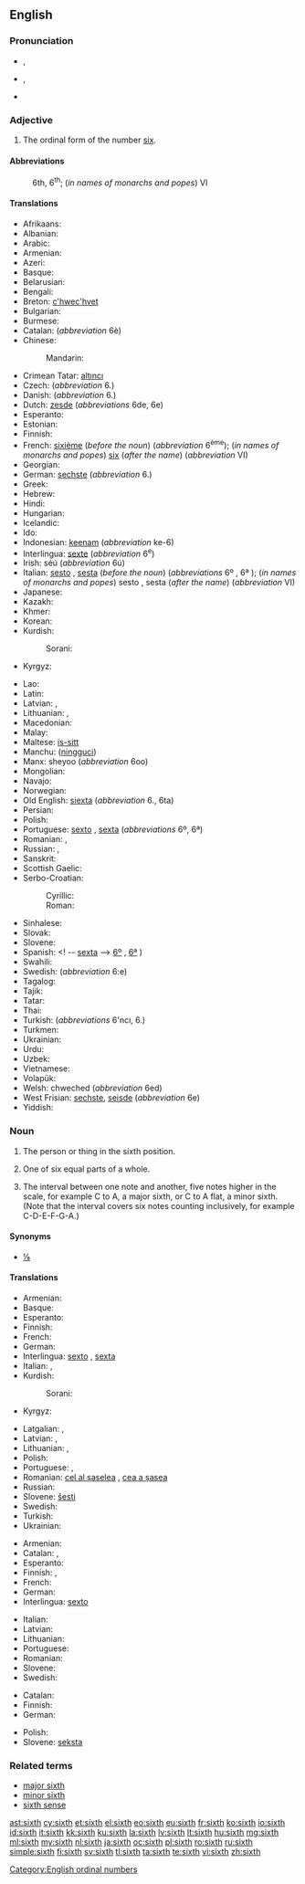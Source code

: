 {{wikipedia}}
==English==
{{ordinalbox|en|5th|6th|7th|fifth|seventh|card=six}}

===Pronunciation===
* {{a|UK}} {{IPA|/sɪksθ/|/sɪkθ/}}, {{SAMPA|/sIksT/|/sIkT/}}
* {{a|US}} {{IPA|/sɪksθ/}}, {{SAMPA|/sIksT/}}
*: {{audio|en-us-sixth.ogg|Audio (US)}}
* {{rhymes|ɪksθ}}

===Adjective===
{{en-adj|-}}

# The ordinal form of the number [[six]].

====Abbreviations====
: 6th, 6<sup>th</sup>; (''in names of monarchs and popes'') VI

====Translations====
{{trans-top|sixth}}
* Afrikaans: {{t|af|sesde}}
* Albanian: {{t|sq|gjashtë}}
* Arabic: {{t|ar|سادس|m|tr=sādis|sc=Arab}}
* Armenian: {{t-|hy|վեցերորդ|tr=vec'erord}}
* Azeri: {{t|az|altıncı}}
* Basque: {{t|eu|seigarren|xs=Basque}}
* Belarusian: {{t|be|шосты|m|tr=šósty|sc=Cyrl}}
* Bengali: {{t|bn|ষষ্ঠ|tr=shôshţhô}}
* Breton: [[c'hwec'hvet]]
* Bulgarian: {{t|bg|шести|m|tr=šésti|sc=Cyrl}}
* Burmese: {{t|my|ဆဌမ|tr=hsa' hta̱ma.|sc=Mymr}}
* Catalan: {{t-|ca|sisè|m}} (''abbreviation'' 6è) {{t-|ca|sext|m}}
* Chinese:
*: Mandarin: {{t|cmn|第六|tr=dìliù|sc=Hani}}
* Crimean Tatar: [[altıncı]]
* Czech: {{t|cs|šestý|m}} (''abbreviation'' 6.)
* Danish: {{t|da|sjette}} (''abbreviation'' 6.)
* Dutch: [[zesde]] (''abbreviations'' 6de, 6e)
* Esperanto: {{t+|eo|sesa|xs=Esperanto}}
* Estonian: {{t|et|kuues}}
* Finnish: {{t+|fi|kuudes}}
* French: [[sixième]] (''before the noun'') (''abbreviation'' 6<sup>ème</sup>); (''in names of monarchs and popes'') [[six]] (''after the name'') (''abbreviation'' VI)
* Georgian: {{t|ka|მეექვსე|tr=meek'vse|sc=Geor}}
* German: [[sechste]] (''abbreviation'' 6.)
* Greek: {{t|el|έκτος|tr=ektos|sc=Grek}}
* Hebrew: {{t|he|שישי|tr=shishi|sc=Hebr}}
* Hindi: {{t|hi|छठवां|tr=chaṭhvā̃|sc=Deva}}
* Hungarian: {{t+|hu|hatodik}}
* Icelandic: {{t|is|sjötti}}
* Ido: {{t+|io|sisesma|xs=Ido}}
* Indonesian: [[keenam]] (''abbreviation'' ke-6)
* Interlingua: [[sexte]] (''abbreviation'' 6<sup>e</sup>)
* Irish: séú (''abbreviation'' 6ú)
* Italian: [[sesto]] {{m}}, [[sesta]] {{f}} (''before the noun'') (''abbreviations'' 6º {{m}}, 6ª {{f}}); (''in names of monarchs and popes'') sesto {{m}}, sesta {{f}} (''after the name'') (''abbreviation'' VI)
* Japanese: {{t|ja|六番目|tr=ろくばんめ, rokuban-me|sc=Jpan}}
* Kazakh: {{t|kk|алтыншы|tr=altınşı|sc=Cyrl}}
* Khmer: {{t|km|ទីប្រាំមួយ|tr=tii pram muəy|sc=Khmr}}
* Korean: {{t+|ko|여섯째|tr=yeolseosjjae|sc=Hang}}
* Kurdish:
*: Sorani: {{t|ku|شه‌شه‌م|tr=shasham|sc=ku-Arab}}
* Kyrgyz: {{t|ky|алтынчы|tr=altınçı|sc=Cyrl}}
{{trans-mid}}
* Lao: {{t|lo|ທີ່ຫົກ|tr=tʰī̀ hôk|sc=Laoo}}
* Latin: {{t+|la|sextus}}
* Latvian: {{t|lv|sestais|m}}, {{t|lv|sestā|f}}
* Lithuanian: {{t+|lt|šeštas|m|xs=Lithuanian}}, {{t+|lt|šešta|f|xs=Lithuanian}}
* Macedonian: {{t|mk|шести|m|tr=šésti|sc=Cyrl}}
* Malay: {{t|ms|keenam}}
* Maltese: [[is-sitt]]
* Manchu: ([[ningguci]])
* Manx: sheyoo (''abbreviation'' 6oo)
* Mongolian: {{t|mn|зургадугаар|tr=zurgadugaar|sc=Cyrl}}
* Navajo: {{tø|nv|hastą́ą́ góneʼ}}
* Norwegian: {{t-|no|sjette}}
* Old English: [[siexta]] (''abbreviation'' 6., 6ta)
* Persian: {{t|fa|ششم|tr=šešom|sc=fa-Arab}}
* Polish: {{t|pl|szósty|m}} <!-- [[szósta]] {{f}}, [[szóste]] {{n}} (''abbreviation'' 6.) -->
* Portuguese: [[sexto]] {{m}}, [[sexta]] {{f}} (''abbreviations'' 6º, 6ª)
* Romanian: {{t+|ro|șaselea|m}}, {{t-|ro|șasea|f}}
* Russian: {{t+|ru|шестой|tr=šestój}}, {{qualifier|abbreviation}} {{t|ru|6-ой|sc=Cyrl}}
* Sanskrit: {{t|sa|षष्ठ|tr=ṣaṣṭhaḥ|sc=Deva}}
* Scottish Gaelic: {{t-|gd|siathamh|xs=Scottish Gaelic}}
* Serbo-Croatian:
*: Cyrillic: {{t|sh|шести|m}}
*: Roman: {{t|sh|šesti|m}}
* Sinhalese: {{t|si|හයවෙනි|tr=hayaveni|sc=Sinh}}
* Slovak: {{t|sk|šiesty|m}}
* Slovene: {{t|sl|šesti|m}} <!--[[šesta]] {{f}}, [[šesto]] {{n}} -->
* Spanish: {{t|es|sexto|m}} <! -- [[sexta]] {{f}} --> {{qualifier|abbreviations}} [[6º]] {{m}}, [[6ª]] {{f}})
* Swahili: {{t|sw|ya sita}}
* Swedish: {{t|sv|sjätte}} (''abbreviation'' 6:e)
* Tagalog: {{t|tl|ikaanim}}
* Tajik: {{t|tg|шашум|tr=šašum|sc=Cyrl}}
* Tatar: {{t|tt|алтынчы|tr=altınçı|sc=Cyrl}}
* Thai: {{t|th|ที่หก|tr=têe hòk|sc=Thai}}
* Turkish: {{t|tr|altıncı}} (''abbreviations'' 6'ncı, 6.)
* Turkmen: {{t|tk|altynjy}}
* Ukrainian: {{t|uk|шостий|tr=šóstyj|sc=Cyrl}}
* Urdu: {{t|ur|چھٹواں|tr=chaṭhvā̃|sc=ur-Arab}}
* Uzbek: {{t|uz|oltinchi}}
* Vietnamese: {{t+|vi|thứ sáu|xs=Vietnamese}}
* Volapük: {{t|vo|mälid}}
* Welsh: chweched (''abbreviation'' 6ed)
* West Frisian: [[sechste]], [[seisde]] (''abbreviation'' 6e)
* Yiddish: {{t|yi|זעקסט|tr=zekst|sc=Hebr}}
{{trans-bottom}}

===Noun===
{{en-noun}}

# {{qualifier|not used in the plural}} The person or thing in the sixth position.
# One of six equal parts of a whole.
# {{music}} The interval between one note and another, five notes higher in the scale, for example C to A, a major sixth, or C to A flat, a minor sixth.  (Note that the interval covers six notes counting inclusively, for example C-D-E-F-G-A.)

====Synonyms====
* {{sense|one of six equal parts}} [[⅙]]

====Translations====
{{trans-top|person or thing in sixth place}}
* Armenian: {{t-|hy|վեցերորդ|tr=vec'erord}}
* Basque: {{t|eu|seigarren|xs=Basque}}
* Esperanto: {{t|eo|sesa}}
* Finnish: {{t+|fi|kuudes}}
* French: {{t+|fr|sixième|m|f}}
* German: {{t-|de|Sechster|m}}
* Interlingua: [[sexto]] {{m}}, [[sexta]] {{f}}
* Italian: {{t+|it|sesto|m}}, {{t+|it|sesta|f}}
* Kurdish:
*: Sorani: {{t|ku|شه‌شه‌م|tr=shasham|sc=ku-Arab}}
* Kyrgyz: {{t|ky|алтынчы|tr=altınçı|sc=Cyrl}}
{{trans-mid}}
* Latgalian: {{tø|ltg|sests|m}}, {{tø|ltg|sesta|f}}
* Latvian: {{t|lv|sestais}}, {{t|lv|sestā|f}}
* Lithuanian: {{t+|lt|šeštas|m|xs=Lithuanian}}, {{t+|lt|šešta|f|xs=Lithuanian}}
* Polish: {{t+|pl|szósty|m}}
* Portuguese: {{t+|pt|sexto|m}}, {{t+|pt|sexta|f}}
* Romanian: [[cel al șaselea]] {{m}}, [[cea a șasea]] {{f}}
* Russian: {{t|ru|шестой|m|tr=shyestóy|sc=Cyrl}}
* Slovene: [[šesti]]
* Swedish: {{t+|sv|sexa|c}}
* Turkish: {{t|tr|altıncı}}
* Ukrainian: {{t|uk|шостий|m|sc=Cyrl}}
{{trans-bottom}}

{{trans-top|one of six equal parts of a whole}}
* Armenian: {{t-|hy|վեցերորդ|tr=vec'erord}}
* Catalan: {{t-|ca|sisè|m}}, {{t-|ca|sext|m}}
* Esperanto: {{t-|eo|sesono|xs=Esperanto}}
* Finnish: {{t-|fi|kuudennes}}, {{t-|fi|kuudesosa}}
* French: {{t+|fr|sixième|m}}
* German: {{t-|de|Sechstel|n}}
* Interlingua: [[sexto]]
{{trans-mid}}
* Italian: {{t+|it|sesto|m}}
* Latvian: {{t|lv|sestā daļa|f}}
* Lithuanian: {{t+|lt|šeštadalis|m|xs=Lithuanian}}
* Portuguese: {{t+|pt|sexto|m}}
* Romanian: {{t|ro|șesime|f}}
* Slovene: {{t-|sl|šestina|f}}
* Swedish: {{t+|sv|sjättedel|c}}
{{trans-bottom}}

{{trans-top|interval}}
* Catalan: {{t-|ca|sexta|f}}
* Finnish: {{t|fi|seksti}}
* German: {{t-|de|Sexte|f}}
{{trans-mid}}
* Polish: {{t-|pl|seksta|f}}
* Slovene: [[seksta]] {{f}}
{{trans-bottom}}

===Related terms===
* [[major sixth]]
* [[minor sixth]]
* [[sixth sense]]

[[Category:English ordinal numbers]]

[[ast:sixth]]
[[cy:sixth]]
[[et:sixth]]
[[el:sixth]]
[[eo:sixth]]
[[eu:sixth]]
[[fr:sixth]]
[[ko:sixth]]
[[io:sixth]]
[[id:sixth]]
[[it:sixth]]
[[kk:sixth]]
[[ku:sixth]]
[[la:sixth]]
[[lv:sixth]]
[[lt:sixth]]
[[hu:sixth]]
[[mg:sixth]]
[[ml:sixth]]
[[my:sixth]]
[[nl:sixth]]
[[ja:sixth]]
[[oc:sixth]]
[[pl:sixth]]
[[ro:sixth]]
[[ru:sixth]]
[[simple:sixth]]
[[fi:sixth]]
[[sv:sixth]]
[[tl:sixth]]
[[ta:sixth]]
[[te:sixth]]
[[vi:sixth]]
[[zh:sixth]]